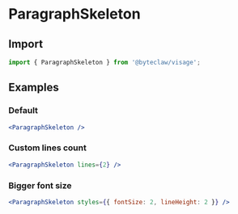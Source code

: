 # ParagraphSkeleton

## Import

```js transpile=false
import { ParagraphSkeleton } from '@byteclaw/visage';
```

## Examples

### Default

```jsx live
<ParagraphSkeleton />
```

### Custom lines count

```jsx live
<ParagraphSkeleton lines={2} />
```

### Bigger font size

```jsx live
<ParagraphSkeleton styles={{ fontSize: 2, lineHeight: 2 }} />
```
